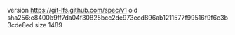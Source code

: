 version https://git-lfs.github.com/spec/v1
oid sha256:e8400b9ff7da04f30825bcc2de973ecd896ab1211577f99516f9f6e3b3cde8ed
size 1489
